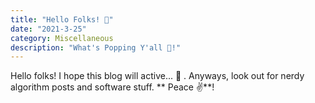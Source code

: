 ```yaml
---
title: "Hello Folks! 👋"
date: "2021-3-25"
category: Miscellaneous
description: "What's Popping Y'all 🍾!"
---
```


Hello folks! I hope this blog will active... 👀 . Anyways, look out for nerdy algorithm posts and software stuff. ** Peace ✌**️!
